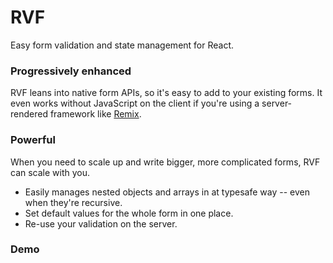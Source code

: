 
# RVF

Easy form validation and state management for React.

### Progressively enhanced

RVF leans into native form APIs, so it's easy to add to your existing forms.
It even works without JavaScript on the client if you're using a server-rendered framework like [Remix](https://remix.run).

### Powerful

When you need to scale up and write bigger, more complicated forms, RVF can scale with you.

- Easily manages nested objects and arrays in at typesafe way -- even when they're recursive.
- Set default values for the whole form in one place.
- Re-use your validation on the server.

### Demo

<BasicExample />
